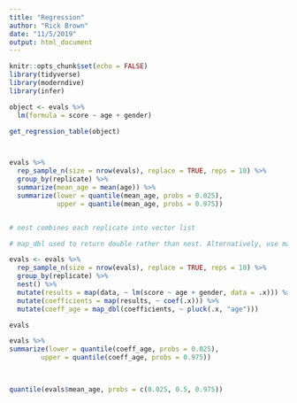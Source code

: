 ```yaml
---
title: "Regression"
author: "Rick Brown"
date: "11/5/2019"
output: html_document
---
```


```r

knitr::opts_chunk$set(echo = FALSE)
library(tidyverse)
library(moderndive)
library(infer)

```

```r

object <- evals %>%
  lm(formula = score ~ age + gender)

get_regression_table(object)



evals %>%
  rep_sample_n(size = nrow(evals), replace = TRUE, reps = 10) %>%
  group_by(replicate) %>%
  summarize(mean_age = mean(age)) %>%
  summarize(lower = quantile(mean_age, probs = 0.025), 
            upper = quantile(mean_age, probs = 0.975))


# nest combines each replicate into vector list

# map_dbl used to return double rather than nest. Alternatively, use map and then pipe into unnest(coeff_age)

evals <- evals %>%
  rep_sample_n(size = nrow(evals), replace = TRUE, reps = 10) %>%
  group_by(replicate) %>%
  nest() %>%
  mutate(results = map(data, ~ lm(score ~ age + gender, data = .x))) %>%
  mutate(coefficients = map(results, ~ coef(.x))) %>%
  mutate(coeff_age = map_dbl(coefficients, ~ pluck(.x, "age"))) 

evals

evals %>%
summarize(lower = quantile(coeff_age, probs = 0.025),
        upper = quantile(coeff_age, probs = 0.975))

  

quantile(evals$mean_age, probs = c(0.025, 0.5, 0.975))

```




